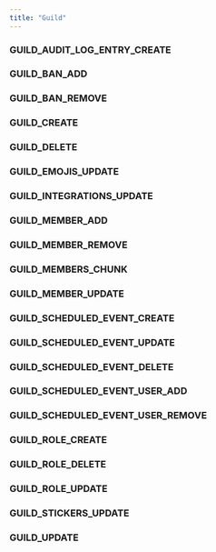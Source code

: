 ```yaml
---
title: "Guild"
---
```

                 
### GUILD_AUDIT_LOG_ENTRY_CREATE



<div className='*:border-b [&>*:last-child]:border-b-0'></div>

### GUILD_BAN_ADD



<div className='*:border-b [&>*:last-child]:border-b-0'></div>

### GUILD_BAN_REMOVE



<div className='*:border-b [&>*:last-child]:border-b-0'></div>

### GUILD_CREATE



<div className='*:border-b [&>*:last-child]:border-b-0'></div>

### GUILD_DELETE



<div className='*:border-b [&>*:last-child]:border-b-0'></div>

### GUILD_EMOJIS_UPDATE



<div className='*:border-b [&>*:last-child]:border-b-0'></div>

### GUILD_INTEGRATIONS_UPDATE



<div className='*:border-b [&>*:last-child]:border-b-0'></div>

### GUILD_MEMBER_ADD



<div className='*:border-b [&>*:last-child]:border-b-0'></div>

### GUILD_MEMBER_REMOVE



<div className='*:border-b [&>*:last-child]:border-b-0'></div>

### GUILD_MEMBERS_CHUNK



<div className='*:border-b [&>*:last-child]:border-b-0'></div>

### GUILD_MEMBER_UPDATE



<div className='*:border-b [&>*:last-child]:border-b-0'></div>

### GUILD_SCHEDULED_EVENT_CREATE



<div className='*:border-b [&>*:last-child]:border-b-0'></div>

### GUILD_SCHEDULED_EVENT_UPDATE



<div className='*:border-b [&>*:last-child]:border-b-0'></div>

### GUILD_SCHEDULED_EVENT_DELETE



<div className='*:border-b [&>*:last-child]:border-b-0'></div>

### GUILD_SCHEDULED_EVENT_USER_ADD



<div className='*:border-b [&>*:last-child]:border-b-0'></div>

### GUILD_SCHEDULED_EVENT_USER_REMOVE



<div className='*:border-b [&>*:last-child]:border-b-0'></div>

### GUILD_ROLE_CREATE



<div className='*:border-b [&>*:last-child]:border-b-0'></div>

### GUILD_ROLE_DELETE



<div className='*:border-b [&>*:last-child]:border-b-0'></div>

### GUILD_ROLE_UPDATE



<div className='*:border-b [&>*:last-child]:border-b-0'></div>

### GUILD_STICKERS_UPDATE



<div className='*:border-b [&>*:last-child]:border-b-0'></div>

### GUILD_UPDATE



<div className='*:border-b [&>*:last-child]:border-b-0'></div>